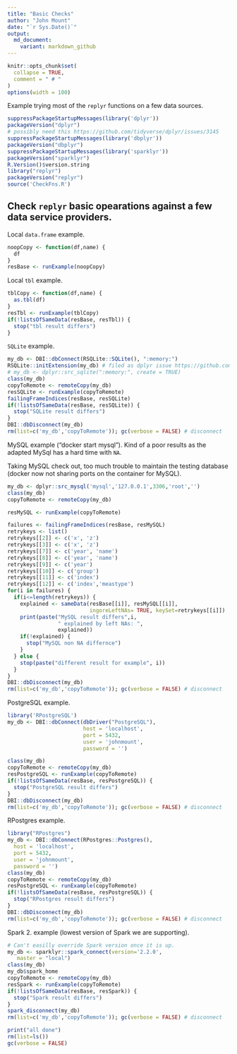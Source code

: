```yaml
---
title: "Basic Checks"
author: "John Mount"
date: "`r Sys.Date()`"
output:
  md_document:
    variant: markdown_github
---
```


```r
knitr::opts_chunk$set(
  collapse = TRUE,
  comment = " # "
)
options(width = 100)
```

Example trying most of the `replyr` functions on a few data sources.

```r
suppressPackageStartupMessages(library('dplyr'))
packageVersion("dplyr")
# possibly need this https://github.com/tidyverse/dplyr/issues/3145
suppressPackageStartupMessages(library('dbplyr'))
packageVersion("dbplyr")
suppressPackageStartupMessages(library('sparklyr'))
packageVersion("sparklyr")
R.Version()$version.string
library("replyr")
packageVersion("replyr")
source('CheckFns.R')
```


Check `replyr` basic opearations against a few data service providers.
-------------


Local `data.frame` example.

```r
noopCopy <- function(df,name) {
  df
}
resBase <- runExample(noopCopy)
```

Local `tbl` example.

```r
tblCopy <- function(df,name) {
  as.tbl(df)
}
resTbl <- runExample(tblCopy)
if(!listsOfSameData(resBase, resTbl)) {
  stop("tbl result differs")
}
```

`SQLite` example.

```r
my_db <- DBI::dbConnect(RSQLite::SQLite(), ":memory:")
RSQLite::initExtension(my_db) # filed as dplyr issue https://github.com/tidyverse/dplyr/issues/3150
# my_db <- dplyr::src_sqlite(":memory:", create = TRUE)
class(my_db)
copyToRemote <- remoteCopy(my_db)
resSQLite <- runExample(copyToRemote)
failingFrameIndices(resBase, resSQLite)
if(!listsOfSameData(resBase, resSQLite)) {
  stop("SQLite result differs")
}
DBI::dbDisconnect(my_db)
rm(list=c('my_db','copyToRemote')); gc(verbose = FALSE) # disconnect
```

MySQL example ("docker start mysql").  Kind of a poor results as the adapted MySql 
has a hard time with `NA`.

Taking MySQL check out, too much trouble to maintain the testing database (docker now 
not sharing ports on the container for MySQL).

```r
my_db <- dplyr::src_mysql('mysql','127.0.0.1',3306,'root','')
class(my_db)
copyToRemote <- remoteCopy(my_db)

resMySQL <- runExample(copyToRemote)

failures <- failingFrameIndices(resBase, resMySQL) 
retrykeys <- list()
retrykeys[[2]] <- c('x', 'z')
retrykeys[[3]] <- c('x', 'z')
retrykeys[[7]] <- c('year', 'name')
retrykeys[[8]] <- c('year', 'name')
retrykeys[[9]] <- c('year')
retrykeys[[10]] <- c('group')
retrykeys[[11]] <- c('index')
retrykeys[[12]] <- c('index','meastype')
for(i in failures) {
  if(i<=length(retrykeys)) {
    explained <- sameData(resBase[[i]], resMySQL[[i]],
                          ingoreLeftNAs= TRUE, keySet=retrykeys[[i]])
    print(paste("MySQL result differs",i,
                " explained by left NAs: ",
                explained))
    if(!explained) {
      stop("MySQL non NA differnce")
    }
  } else {
    stop(paste("different result for example", i))
  }
}
DBI::dbDisconnect(my_db)
rm(list=c('my_db','copyToRemote')); gc(verbose = FALSE) # disconnect
```

PostgreSQL example.

```r
library('RPostgreSQL')
my_db <- DBI::dbConnect(dbDriver("PostgreSQL"), 
                        host = 'localhost',
                        port = 5432,
                        user = 'johnmount',
                        password = '')

class(my_db)
copyToRemote <- remoteCopy(my_db)
resPostgreSQL <- runExample(copyToRemote)
if(!listsOfSameData(resBase, resPostgreSQL)) {
  stop("PostgreSQL result differs")
}
DBI::dbDisconnect(my_db)
rm(list=c('my_db','copyToRemote')); gc(verbose = FALSE) # disconnect
```

RPostgres example.  

```r
library("RPostgres")
my_db <- DBI::dbConnect(RPostgres::Postgres(),
  host = 'localhost',
  port = 5432,
  user = 'johnmount',
  password = '')
class(my_db)
copyToRemote <- remoteCopy(my_db)
resPostgreSQL <- runExample(copyToRemote)
if(!listsOfSameData(resBase, resPostgreSQL)) {
  stop("RPostgres result differs")
}
DBI::dbDisconnect(my_db)
rm(list=c('my_db','copyToRemote')); gc(verbose = FALSE) # disconnect
```


Spark 2. example (lowest version of Spark we are supporting).

```r
# Can't easilly override Spark version once it is up.
my_db <- sparklyr::spark_connect(version='2.2.0', 
   master = "local")
class(my_db)
my_db$spark_home
copyToRemote <- remoteCopy(my_db)
resSpark <- runExample(copyToRemote)
if(!listsOfSameData(resBase, resSpark)) {
  stop("Spark result differs")
}
spark_disconnect(my_db)
rm(list=c('my_db','copyToRemote')); gc(verbose = FALSE) # disconnect
```

```r
print("all done")
rm(list=ls())
gc(verbose = FALSE)
```
